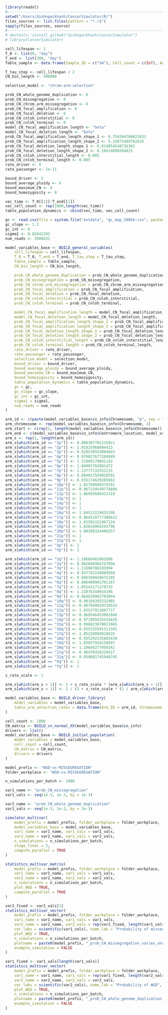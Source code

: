 ```r
library(readxl)
#-----------------------------------------------------------------------
setwd("/Users/dinhngockhanh/CancerSimulator/R/")
files_sources <- list.files(pattern = "*.r$")
sapply(files_sources, source)
#-----------------------------------------------------------------------
# devtools::install_github("dinhngockhanh/CancerSimulator")
# library(CancerSimulator)
```



```r
cell_lifespan <- 1
T_0 <- list(0, "day")
T_end <- list(300, "day")
Table_sample <- data.frame(Sample_ID = c("SA"), Cell_count = c(Inf), Age_sample = c(T_end[[1]]))

T_tau_step <- cell_lifespan / 2
CN_bin_length <- 500000

selection_model <- "chrom-arm-selection"

prob_CN_whole_genome_duplication <- 0
prob_CN_missegregation <- 0
prob_CN_chrom_arm_missegregation <- 0
prob_CN_focal_amplification <- 0
prob_CN_focal_deletion <- 0
prob_CN_cnloh_interstitial <- 0
prob_CN_cnloh_terminal <- 0
model_CN_focal_amplification_length <- "beta"
model_CN_focal_deletion_length <- "beta"
prob_CN_focal_amplification_length_shape_1 <- 0.758304780825031
prob_CN_focal_amplification_length_shape_2 <- 5.33873409782625
prob_CN_focal_deletion_length_shape_1 <- 0.814054548726361
prob_CN_focal_deletion_length_shape_2 <- 6.16614890284825
prob_CN_cnloh_interstitial_length <- 0.005
prob_CN_cnloh_terminal_length <- 0.005
rate_driver <- 0
rate_passenger <- 1e-11

bound_driver <- 3
bound_average_ploidy <- 6
bound_maximum_CN <- 8
bound_homozygosity <- 0

vec_time <- T_0[[1]]:T_end[[1]]
vec_cell_count <- rep(1000,length(vec_time))
table_population_dynamics <- cbind(vec_time, vec_cell_count)

gc <- read.csv(file = system.file("extdata", "gc_map_500kb.csv", package = "CancerSimulator"))
gc_slope <- 1.2
gc_int <- 0
sigma1 <- 0.02642392
num_reads <- 3906632

model_variables_base <- BUILD_general_variables(
    cell_lifespan = cell_lifespan,
    T_0 = T_0, T_end = T_end, T_tau_step = T_tau_step,
    Table_sample = Table_sample,
    CN_bin_length = CN_bin_length,

    prob_CN_whole_genome_duplication = prob_CN_whole_genome_duplication,
    prob_CN_missegregation = prob_CN_missegregation,
    prob_CN_chrom_arm_missegregation = prob_CN_chrom_arm_missegregation,
    prob_CN_focal_amplification = prob_CN_focal_amplification,
    prob_CN_focal_deletion = prob_CN_focal_deletion,
    prob_CN_cnloh_interstitial = prob_CN_cnloh_interstitial,
    prob_CN_cnloh_terminal = prob_CN_cnloh_terminal,

    model_CN_focal_amplification_length = model_CN_focal_amplification_length,
    model_CN_focal_deletion_length = model_CN_focal_deletion_length,
    prob_CN_focal_amplification_length_shape_1 = prob_CN_focal_amplification_length_shape_1,
    prob_CN_focal_amplification_length_shape_2 = prob_CN_focal_amplification_length_shape_2,
    prob_CN_focal_deletion_length_shape_1 = prob_CN_focal_deletion_length_shape_1,
    prob_CN_focal_deletion_length_shape_2 = prob_CN_focal_deletion_length_shape_2,
    prob_CN_cnloh_interstitial_length = prob_CN_cnloh_interstitial_length,
    prob_CN_cnloh_terminal_length = prob_CN_cnloh_terminal_length,
    rate_driver = rate_driver,
    rate_passenger = rate_passenger,
    selection_model = selection_model,
    bound_driver = bound_driver,
    bound_average_ploidy = bound_average_ploidy,
    bound_maximum_CN = bound_maximum_CN,
    bound_homozygosity = bound_homozygosity,
    table_population_dynamics = table_population_dynamics,
    gc = gc,
    gc_slope = gc_slope,
    gc_int = gc_int,
    sigma1 = sigma1,
    num_reads = num_reads
)

arm_id <- c(paste(model_variables_base$cn_info$Chromosome, "p", sep = ""), paste(model_variables_base$cn_info$Chromosome, "q", sep = ""))
arm_chromosome <- rep(model_variables_base$cn_info$Chromosome, 2)
arm_start <- c(rep(1, length(model_variables_base$cn_info$Chromosome)), model_variables_base$cn_info$Centromere_location + 1)
arm_end <- c(model_variables_base$cn_info$Centromere_location, model_variables_base$cn_info$Bin_count)
arm_s <- rep(1, length(arm_id))
arm_s[which(arm_id == "1p")] <- 0.886307781235821
arm_s[which(arm_id == "2p")] <- 1.01825968094413
arm_s[which(arm_id == "3p")] <- 0.920530554894643
arm_s[which(arm_id == "4p")] <- 0.976827677204689
arm_s[which(arm_id == "5p")] <- 1.15969179661142
arm_s[which(arm_id == "6p")] <- 1.04997702081472
arm_s[which(arm_id == "7p")] <- 1.13777132552215
arm_s[which(arm_id == "8p")] <- 0.884012569028591
arm_s[which(arm_id == "9p")] <- 0.935174629285682
arm_s[which(arm_id == "10p")] <- 1.02799999379291
arm_s[which(arm_id == "11p")] <- 0.967134549774896
arm_s[which(arm_id == "12p")] <- 1.06959509411319
arm_s[which(arm_id == "13p")] <- 1
arm_s[which(arm_id == "14p")] <- 1
arm_s[which(arm_id == "15p")] <- 1
arm_s[which(arm_id == "16p")] <- 1.04513229635198
arm_s[which(arm_id == "17p")] <- 0.864520777388622
arm_s[which(arm_id == "18p")] <- 1.01592152467124
arm_s[which(arm_id == "19p")] <- 1.02814969243796
arm_s[which(arm_id == "20p")] <- 1.00368324400257
arm_s[which(arm_id == "21p")] <- 1
arm_s[which(arm_id == "22p")] <- 1
arm_s[which(arm_id == "Xp")] <- 1
arm_s[which(arm_id == "Yp")] <- 1

arm_s[which(arm_id == "1q")] <- 1.18666462081686
arm_s[which(arm_id == "2q")] <- 0.962046964747096
arm_s[which(arm_id == "3q")] <- 1.11600788103894
arm_s[which(arm_id == "4q")] <- 0.937701536089568
arm_s[which(arm_id == "5q")] <- 0.896394926675205
arm_s[which(arm_id == "6q")] <- 0.886499991701187
arm_s[which(arm_id == "7q")] <- 1.05243171270735
arm_s[which(arm_id == "8q")] <- 1.22076350654396
arm_s[which(arm_id == "9q")] <- 0.964639963793044
arm_s[which(arm_id == "10q")] <- 0.90108395332905
arm_s[which(arm_id == "11q")] <- 0.967049029726524
arm_s[which(arm_id == "12q")] <- 1.03537911097717
arm_s[which(arm_id == "13p")] <- 0.969546453082048
arm_s[which(arm_id == "14p")] <- 0.971985635416426
arm_s[which(arm_id == "15p")] <- 0.998823078653965
arm_s[which(arm_id == "16q")] <- 0.935335591311341
arm_s[which(arm_id == "17q")] <- 1.05238889818635
arm_s[which(arm_id == "18q")] <- 0.935292135865439
arm_s[which(arm_id == "19q")] <- 1.03037910158697
arm_s[which(arm_id == "20q")] <- 1.20848277950342
arm_s[which(arm_id == "21q")] <- 0.96470320220417
arm_s[which(arm_id == "22q")] <- 0.959601745948745
arm_s[which(arm_id == "Xq")] <- 1
arm_s[which(arm_id == "Yq")] <- 1

s_rate_scale <- 1

arm_s[which(arm_s > 1)] <- 1 + s_rate_scale * (arm_s[which(arm_s > 1)] - 1)
arm_s[which(arm_s < 1)] <- 1 / (1 + s_rate_scale * (1 / arm_s[which(arm_s < 1)] - 1))

model_variables_base <- BUILD_driver_library(
    model_variables = model_variables_base,
    table_arm_selection_rates = data.frame(Arm_ID = arm_id, Chromosome = arm_chromosome, Bin_start = arm_start, Bin_end = arm_end, s_rate = arm_s)
)

cell_count <- 1000
CN_matrix <- BUILD_cn_normal_XX(model_variables_base$cn_info)
drivers <- list()
model_variables_base <- BUILD_initial_population(
    model_variables = model_variables_base,
    cell_count = cell_count,
    CN_matrix = CN_matrix,
    drivers = drivers
)

model_prefix <- "WGD-vs-MISSEGREGATION"
folder_workplace <- "WGD-vs-MISSEGREGATION"
```



```r
n_simulations_per_batch <- 1000

var1_name <- "prob_CN_missegregation"
var1_vals <- seq(1e-3, 1e-2, by = 1e-3)

var2_name <- "prob_CN_whole_genome_duplication"
var2_vals <- seq(1e-3, 1e-2, by = 1e-3)
```

```r
simulator_multivar(
    model_prefix = model_prefix, folder_workplace = folder_workplace,
    model_variables_base = model_variables_base,
    var1_name = var1_name, var1_vals = var1_vals,
    var2_name = var2_name, var2_vals = var2_vals,
    n_simulations = n_simulations_per_batch,
    stage_final = 3,
    compute_parallel = TRUE
)
```

```r
statistics_multivar_matrix(
    model_prefix = model_prefix, folder_workplace = folder_workplace,
    var1_name = var1_name, var1_vals = var1_vals,
    var2_name = var2_name, var2_vals = var2_vals,
    n_simulations = n_simulations_per_batch,
    plot_WGD = TRUE,
    compute_parallel = TRUE
)
```



```r
var2_fixed <- var2_vals[1]
statistics_multivar_vector(
    model_prefix = model_prefix, folder_workplace = folder_workplace,
    var1_name = var1_name, var1_vals = var1_vals,
    var2_name = var2_name, var2_vals = rep(var2_fixed, length(var1_vals)),
    var_labs = scientific(var1_vals), name_lab = "Probability of missegregation",
    plot_WGD = TRUE,
    n_simulations = n_simulations_per_batch,
    plotname = paste0(model_prefix, "_prob_CN_missegregation_varies_and_prob_CN_whole_genome_duplication=", var2_fixed),
    example_simulation = FALSE
)
```

```r
var1_fixed <- var1_vals[length(var1_vals)]
statistics_multivar_vector(
    model_prefix = model_prefix, folder_workplace = folder_workplace,
    var1_name = var1_name, var1_vals = rep(var1_fixed, length(var2_vals)),
    var2_name = var2_name, var2_vals = var2_vals,
    var_labs = scientific(var2_vals), name_lab = "Probability of WGD",
    plot_WGD = TRUE,
    n_simulations = n_simulations_per_batch,
    plotname = paste0(model_prefix, "_prob_CN_whole_genome_duplication_varies_and_prob_CN_missegregation=", var1_fixed),
    example_simulation = FALSE
)
```



```r
```
